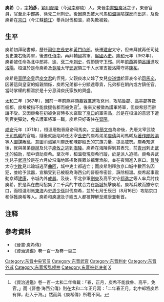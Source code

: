 '''庾希'''（{{bd|？||372年|catIdx=Y}}），[[表字|字]]'''始彥'''，[[穎川|穎川]][[鄢陵|鄢陵]]（今[[河南|河南]]鄢陵）人。東晉[[中書監|中書監]][[庾冰|庾冰]]之子，東晉官員，官至北中郎將、徐兗二州刺史。後因庾氏被大司馬[[桓溫|桓溫]]誣陷謀反而出逃，及後庾希在[[京口|京口]]（今江蘇[[鎮江|鎮江]]）舉兵討伐桓溫，終失敗被殺。

== 生平 ==
庾希初拜祕書郎，歷任[[司徒|司徒]][[長史|左長史]]和[[黃門侍郎|黃門侍郎]]。後遷[[建安郡|建安]]太守，但未拜就再任司徒長史兼右衞將軍，後遷任[[侍中|侍中]]，再拜輔國將軍、[[吳郡|吳國]][[內史|內史]]。[[隆和|隆和]]元年（362年），庾希被任命為北中郎將，[[徐州_(古代)|徐]]、[[兗州_(古代)|兗]]二州[[刺史|刺史]]，假節鎮守[[下邳|下邳]]。同年[[前燕|前燕]]將領[[呂護|呂護]]進攻[[洛陽|洛陽]]，桓溫於是命庾希及[[竟陵|竟陵]]太守[[鄧遐|鄧遐]]領三千人水軍支援洛陽守將[[陳祐|陳祐]]。

庾希是[[晉明帝|晉明帝]]皇后[[庾文君|庾文君]]的侄兒，父親庾冰又嫁了女兒[[庾道憐|庾道憐]]給晉哀帝弟[[司馬奕|司馬奕]]，因著這與皇室的姻親關係，庾希兄弟都十分顯達尊貴，兄弟都在朝內或方鎮任官。當時掌權的桓溫於是十分忌諱庾氏家族的興盛。

[[太和_(東晉)|太和]]二年（367年），因前一年前燕將領[[慕容厲|慕容厲]]進攻兗州，攻陷[[魯郡|魯郡]]、[[高平郡|高平郡]]等數個郡，庾希被指不能救援各郡而被免官<ref>《資治通鑑》卷一百一太和二年條載：「春，正月，庾希不能救魯、高平，免官。」而《晉書·海西公傳》則在太和二年正月寫：「二年春正月，北中郎將庾希有罪，赴入于海。」然而與《庾希傳》所載不同。</ref>。後來又被徵為護軍將軍，但庾希怒而辭讓不受。又因庾希在初被免官時多次盜取了[[京口|京口]]的軍需品，於是在桓溫的意思下遭到官吏彈劾，免去護軍將軍一職，庾希只好寄住在[[暨陽|暨陽]]。

[[咸安_(年號)|咸安]]元年（371年），桓溫廢黜晉廢帝司馬奕，立[[晉簡文帝|晉簡文帝]]為帝後，先廢太宰武陵王[[司馬晞|司馬晞]]的官職，隨後就誣陷時任太宰[[長史|長史]]的庾希弟弟[[庾倩|庾倩]]與司馬晞及[[著作郎|著作郎]][[殷涓|殷涓]]等人圖謀叛亂，意圖消滅穎川庾氏和陳郡殷氏的宗族力量，提高威勢。庾希知道後，就與弟弟[[庾邈|庾邈]]及兒子[[庾攸之|庾攸之]]逃到[[海陵|海陵]]。庾希在海陵得到其表兄，前[[青州|青州]]刺史[[武沈|武沈]]的協助，暗中資助庾希。至次年，桓溫發現庾希行蹤，於是派人追捕。庾希與武沈兒子[[武遵|武遵]]於是在六月於沿海地區招聚民眾並掠奪漁船，並在夜間進入京口。[[晉陵|晉陵]]太守[[卞眈|卞眈]]見此踰城逃至[[曲阿|曲阿]]，城中吏士都逃亡；而庾希則釋放京口城中數百名囚犯，並給予武器，宣稱受到已被廢為海西公的晉廢帝密旨，誅除桓溫。庾希起事震動京師[[建康|建康]]，令城內外[[戒嚴|戒嚴]]。及後，平北參軍[[劉奭_(東晉)|劉奭]]及高平太守[[郗逸之|郗逸之]]等人率兵討伐庾希，於是與在曲阿招集了二千兵的卞眈合力在[[新登縣|新城]]抗擊庾希。庾希兵敗而據守京口，而桓溫則派[[東海郡|東海]]內史[[周少孫|周少孫]]討伐庾希，並於七月壬辰日（8月16日）攻陷京口和俘獲庾希等人。庾希和庾邈及子姪五人都被押解至建康並斬首。

== 注释 ==

{{Reflist|25em}}

== 參考資料 ==
*《晉書·庾希傳》
*《資治通鑑》卷一百一及卷一百三

[[Category:东晋中央官员|Category:东晋中央官员]]
[[Category:东晋武官|Category:东晋武官]]
[[Category:东晋刺史|Category:东晋刺史]]
[[Category:东晋外戚|Category:东晋外戚]]
[[Category:东晋叛乱领袖|Category:东晋叛乱领袖]]
[[Category:东晋被处决者|Category:东晋被处决者]]
[[Category:颍川庾氏|X]]